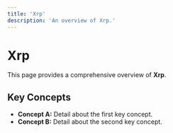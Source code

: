 ```yaml
---
title: 'Xrp'
description: 'An overview of Xrp.'
---
```


# Xrp

This page provides a comprehensive overview of **Xrp**.

## Key Concepts

* **Concept A:** Detail about the first key concept.
* **Concept B:** Detail about the second key concept.
